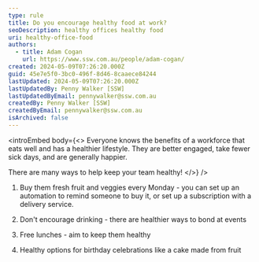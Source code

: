 ```yaml
---
type: rule
title: Do you encourage healthy food at work?
seoDescription: healthy offices healthy food
uri: healthy-office-food
authors:
  - title: Adam Cogan
    url: https://www.ssw.com.au/people/adam-cogan/
created: 2024-05-09T07:26:20.000Z
guid: 45e7e5f0-3bc0-496f-8d46-8caaece84244
lastUpdated: 2024-05-09T07:26:20.000Z
lastUpdatedBy: Penny Walker [SSW]
lastUpdatedByEmail: pennywalker@ssw.com.au
createdBy: Penny Walker [SSW]
createdByEmail: pennywalker@ssw.com.au
isArchived: false
---
```

<introEmbed
  body={<>
Everyone knows the benefits of a workforce that eats well and has a healthier lifestyle. They are better engaged, take fewer sick days, and are generally happier.

There are many ways to help keep your team healthy!
  </>}
/>
1. Buy them fresh fruit and veggies every Monday - you can set up an automation to remind someone to buy it, or set up a subscription with a delivery service.

2. Don't encourage drinking - there are healthier ways to bond at events

3. Free lunches - aim to keep them healthy

4. Healthy options for birthday celebrations like a cake made from fruit
